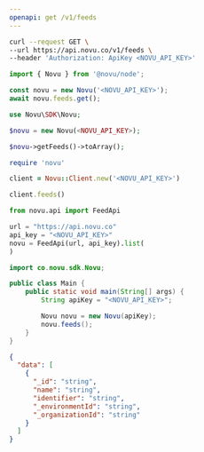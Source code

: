 ```yaml
---
openapi: get /v1/feeds
---
```


<Snippet file="apikey-warning.mdx" />

<RequestExample>

```bash cURL
curl --request GET \
--url https://api.novu.co/v1/feeds \
--header 'Authorization: ApiKey <NOVU_API_KEY>'
```

```javascript Node.js
import { Novu } from '@novu/node';

const novu = new Novu('<NOVU_API_KEY>');
await novu.feeds.get();
```

```php PHP
use Novu\SDK\Novu;

$novu = new Novu(<NOVU_API_KEY>);

$novu->getFeeds()->toArray();

```

```ruby Ruby
require 'novu'

client = Novu::Client.new('<NOVU_API_KEY>')

client.feeds()
```

```python Python
from novu.api import FeedApi

url = "https://api.novu.co"
api_key = "<NOVU_API_KEY>"
novu = FeedApi(url, api_key).list(
)
```

```java Java
import co.novu.sdk.Novu;

public class Main {
    public static void main(String[] args) {
        String apiKey = "<NOVU_API_KEY>";

        Novu novu = new Novu(apiKey);
        novu.feeds();
    }
}
```

</RequestExample>

<ResponseExample>

```json Response
{
  "data": [
    {
      "_id": "string",
      "name": "string",
      "identifier": "string",
      "_environmentId": "string",
      "_organizationId": "string"
    }
  ]
}
```

</ResponseExample>